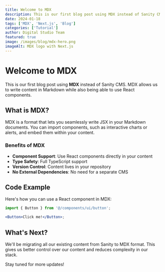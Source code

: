 ```yaml
---
title: Welcome to MDX
description: This is our first blog post using MDX instead of Sanity CMS
date: 2024-01-18
tags: ['MDX', 'Next.js', 'Blog']
categories: ['Tutorial']
author: Digital Studio Team
featured: true
image: /images/blog/mdx-hero.png
imageAlt: MDX logo with Next.js
---
```


# Welcome to MDX

This is our first blog post using **MDX** instead of Sanity CMS. MDX allows us to write content in Markdown while also being able to use React components.

## What is MDX?

MDX is a format that lets you seamlessly write JSX in your Markdown documents. You can import components, such as interactive charts or alerts, and embed them within your content.

### Benefits of MDX

- **Component Support**: Use React components directly in your content
- **Type Safety**: Full TypeScript support
- **Version Control**: Content lives in your repository
- **No External Dependencies**: No need for a separate CMS

## Code Example

Here's how you can use a React component in MDX:

```jsx
import { Button } from '@/components/ui/button';

<Button>Click me!</Button>;
```

## What's Next?

We'll be migrating all our existing content from Sanity to MDX format. This gives us better control over our content and reduces complexity in our stack.

Stay tuned for more updates!
